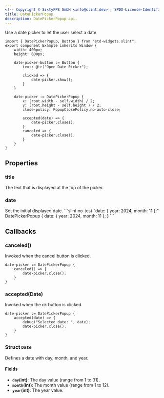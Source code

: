 ```yaml
---
<!-- Copyright © SixtyFPS GmbH <info@slint.dev> ; SPDX-License-Identifier: MIT -->
title: DatePickerPopup
description: DatePickerPopup api.
---
```



Use a date picker to let the user select a date.

```slint playground
import { DatePickerPopup, Button } from "std-widgets.slint";
export component Example inherits Window {
    width: 400px;
    height: 600px;

    date-picker-button := Button {
        text: @tr("Open Date Picker");

        clicked => {
            date-picker.show();
        }
    }

    date-picker := DatePickerPopup {
        x: (root.width - self.width) / 2;
        y: (root.height - self.height ) / 2;
        close-policy: PopupClosePolicy.no-auto-close;

        accepted(date) => {
            date-picker.close();
        }
        canceled => {
            date-picker.close();
        }
    }
}
```



## Properties

### title
<SlintProperty propName="title" typeName="string">
The text that is displayed at the top of the picker.
</SlintProperty>

### date
<SlintProperty propName="date" typeName="struct" structName="Date">
Set the initial displayed date.
```slint no-test "date: { year: 2024, month: 11 };"
DatePickerPopup {
    date: { year: 2024, month: 11 };
}
```
</SlintProperty>

## Callbacks

### canceled()
Invoked when the cancel button is clicked.

```slint no-test {2-4}
date-picker := DatePickerPopup {
    canceled() => {
        date-picker.close();
    }
}
```

### accepted(Date)
Invoked when the ok button is clicked.

```slint no-test {2-5}
date-picker := DatePickerPopup {
    accepted(date) => {
        debug("Selected date: ", date);
        date-picker.close();
    }
}
```

### Struct `Date`

Defines a date with day, month, and year.

#### Fields

-   **`day`(int)**: The day value (range from 1 to 31).
-   **`month`(int)**: The month value (range from 1 to 12).
-   **`year`(int)**: The year value.

